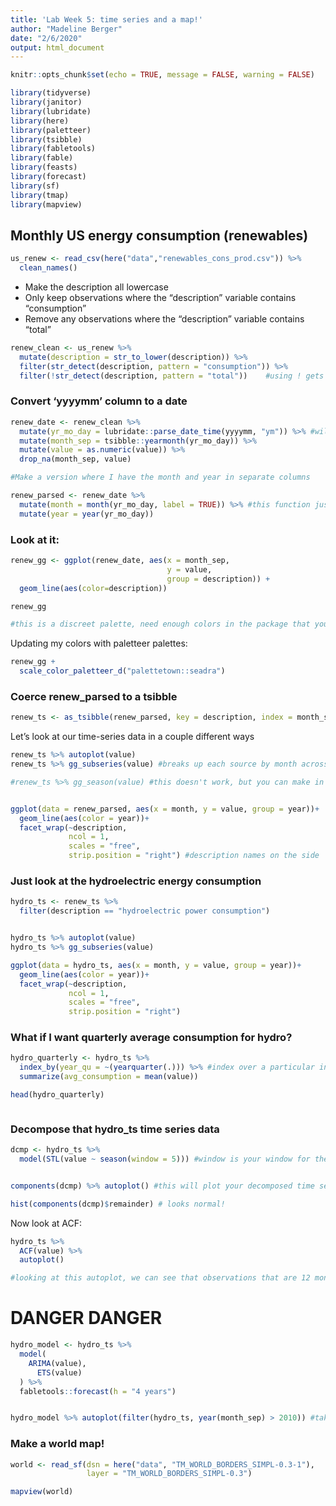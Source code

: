 ```yaml
---
title: 'Lab Week 5: time series and a map!'
author: "Madeline Berger"
date: "2/6/2020"
output: html_document
---
```


```r
knitr::opts_chunk$set(echo = TRUE, message = FALSE, warning = FALSE)

library(tidyverse)
library(janitor)
library(lubridate)
library(here)
library(paletteer)
library(tsibble)
library(fabletools)
library(fable)
library(feasts)
library(forecast)
library(sf)
library(tmap)
library(mapview)

```


## Monthly US energy consumption (renewables)
```r

us_renew <- read_csv(here("data","renewables_cons_prod.csv")) %>% 
  clean_names()


```

- Make the description all lowercase
- Only keep observations where the "description" variable contains "consumption"
- Remove any observations where the "description" variable contains "total"

```r
renew_clean <- us_renew %>% 
  mutate(description = str_to_lower(description)) %>% 
  filter(str_detect(description, pattern = "consumption")) %>% 
  filter(!str_detect(description, pattern = "total"))    #using ! gets rid of it

```

### Convert 'yyyymm' column to a date

```r

renew_date <- renew_clean %>% 
  mutate(yr_mo_day = lubridate::parse_date_time(yyyymm, "ym")) %>% #will get NAs for month = 13
  mutate(month_sep = tsibble::yearmonth(yr_mo_day)) %>% 
  mutate(value = as.numeric(value)) %>% 
  drop_na(month_sep, value)

#Make a version where I have the month and year in separate columns

renew_parsed <- renew_date %>% 
  mutate(month = month(yr_mo_day, label = TRUE)) %>% #this function just takes out the month
  mutate(year = year(yr_mo_day))

```

### Look at it:

```r

renew_gg <- ggplot(renew_date, aes(x = month_sep, 
                                   y = value,
                                   group = description)) + 
  geom_line(aes(color=description))

renew_gg

#this is a discreet palette, need enough colors in the package that you want 

```

Updating my colors with paletteer palettes:
```r
renew_gg + 
  scale_color_paletteer_d("palettetown::seadra")
```

### Coerce renew_parsed to a tsibble

```r

renew_ts <- as_tsibble(renew_parsed, key = description, index = month_sep)

```

Let's look at our time-series data in a couple different ways 
```r

renew_ts %>% autoplot(value)
renew_ts %>% gg_subseries(value) #breaks up each source by month across different years 

#renew_ts %>% gg_season(value) #this doesn't work, but you can make in ggplot


ggplot(data = renew_parsed, aes(x = month, y = value, group = year))+
  geom_line(aes(color = year))+
  facet_wrap(~description,
             ncol = 1,
             scales = "free",
             strip.position = "right") #description names on the side
```


### Just look at the hydroelectric energy consumption

```r

hydro_ts <- renew_ts %>% 
  filter(description == "hydroelectric power consumption")


hydro_ts %>% autoplot(value)
hydro_ts %>% gg_subseries(value)

ggplot(data = hydro_ts, aes(x = month, y = value, group = year))+
  geom_line(aes(color = year))+
  facet_wrap(~description,
             ncol = 1,
             scales = "free",
             strip.position = "right")

```

### What if I want quarterly average consumption for hydro?

```r
hydro_quarterly <- hydro_ts %>% 
  index_by(year_qu = ~(yearquarter(.))) %>% #index over a particular increment of time
  summarize(avg_consumption = mean(value))

head(hydro_quarterly)



```

### Decompose that hydro_ts time series data

```r
dcmp <- hydro_ts %>%
  model(STL(value ~ season(window = 5))) #window is your window for the moving average


components(dcmp) %>% autoplot() #this will plot your decomposed time series data

```

```r

hist(components(dcmp)$remainder) # looks normal!

```

Now look at ACF:
```r

hydro_ts %>% 
  ACF(value) %>% 
  autoplot()

#looking at this autoplot, we can see that observations that are 12 months apart are more highly correlated than any other observations any other distance apart

```

# DANGER DANGER
```r

hydro_model <- hydro_ts %>% 
  model(
    ARIMA(value),
      ETS(value)
  ) %>% 
  fabletools::forecast(h = "4 years")


hydro_model %>% autoplot(filter(hydro_ts, year(month_sep) > 2010)) #take the year part of month_sep

```


### Make a world map!
```r

world <- read_sf(dsn = here("data", "TM_WORLD_BORDERS_SIMPL-0.3-1"),
                 layer = "TM_WORLD_BORDERS_SIMPL-0.3")

mapview(world)

```

